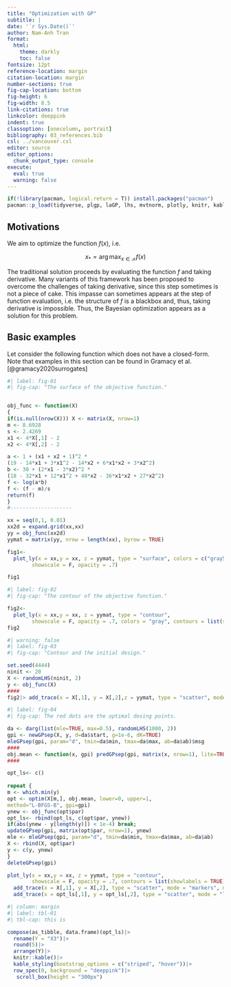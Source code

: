 ```yaml
---
title: "Optimization with GP"
subtitle: |
date: '`r Sys.Date()`'
author: Nam-Anh Tran
format:
  html: 
    theme: darkly
    toc: false
fontsize: 12pt
reference-location: margin
citation-location: margin
number-sections: true
fig-cap-location: bottom
fig-height: 6
fig-width: 8.5
link-citations: true
linkcolor: deeppink
indent: true
classoption: [onecolumn, portrait]
bibliography: 03_references.bib
csl: ../vancouver.csl
editor: source
editor_options: 
  chunk_output_type: console
execute: 
  eval: true
  warning: false
---
```


\renewcommand{\bf}[1]{\boldsymbol{#1}}

```r
if(!library(pacman, logical.return = T)) install.packages("pacman")
pacman::p_load(tidyverse, plgp, laGP, lhs, mvtnorm, plotly, knitr, kableExtra)
```

## Motivations

We aim to optimize the function $f(x)$, i.e.

$$
x_* = \arg\max_{x \in \mathcal X}f(x)
$$

The traditional solution proceeds by evaluating the function $f$ and taking derivative. Many variants of this framework has been proposed to overcome the challenges of taking derivative, since this step sometimes is not a piece of cake. This impasse can sometimes appears at the step of function evaluation, i.e. the structure of $f$ is a blackbox and, thus, taking derivative is impossible. Thus, the Bayesian optimization appears as a solution for this problem.  

## Basic examples

Let consider the following function which does not have a closed-form. Note that examples in this section can be found in Gramacy et al.[@gramacy2020surrogates] 

```r
#| label: fig-01
#| fig-cap: "The surface of the objective function."


obj_func <- function(X)
{
if(is.null(nrow(X))) X <- matrix(X, nrow=1)
m <- 8.6928
s <- 2.4269
x1 <- 4*X[,1] - 2
x2 <- 4*X[,2] - 2

a <- 1 + (x1 + x2 + 1)^2 *
(19 - 14*x1 + 3*x1^2 - 14*x2 + 6*x1*x2 + 3*x2^2)
b <- 30 + (2*x1 - 3*x2)^2 *
(18 - 32*x1 + 12*x1^2 + 48*x2 - 36*x1*x2 + 27*x2^2)
f <- log(a*b)
f <- (f - m)/s
return(f)
}
#--------------------

xx = seq(0,1, 0.01)
xx2d = expand.grid(xx,xx)
yy = obj_func(xx2d)
yymat = matrix(yy, nrow = length(xx), byrow = TRUE)

fig1<-
  plot_ly(x = xx,y = xx, z = yymat, type = "surface", colors = c("gray50"),
        showscale = F, opacity = .7)

fig1
```

```r
#| label: fig-02
#| fig-cap: "The contour of the objective function."

fig2<-
  plot_ly(x = xx,y = xx, z = yymat, type = "contour",
        showscale = F, opacity = .7, colors = "gray", contours = list(showlabels = TRUE))
fig2
```


```r
#| warning: false
#| label: fig-03
#| fig-cap: "Contour and the initial design."

set.seed(4444)
ninit <- 20
X <- randomLHS(ninit, 2)
y <- obj_func(X)
####
fig2|> add_trace(x = X[,1], y = X[,2],z = yymat, type = "scatter", mode = "markers", marker = list(color = "blue"), showlegend = F)
```

```r
#| label: fig-04
#| fig-cap: The red dots are the optimal desing points.

da <- darg(list(mle=TRUE, max=0.5), randomLHS(1000, 2))
gpi <- newGPsep(X, y, d=da$start, g=1e-6, dK=TRUE)
mleGPsep(gpi, param="d", tmin=da$min, tmax=da$max, ab=da$ab)$msg
####
obj.mean <- function(x, gpi) predGPsep(gpi, matrix(x, nrow=1), lite=TRUE)$mean
####

opt_ls<- c()
  
repeat {
m <- which.min(y)
opt <- optim(X[m,], obj.mean, lower=0, upper=1,
method="L-BFGS-B", gpi=gpi)
ynew <- obj_func(opt$par)
opt_ls<- rbind(opt_ls, c(opt$par, ynew))
if(abs(ynew - y[length(y)]) < 1e-4) break;
updateGPsep(gpi, matrix(opt$par, nrow=1), ynew)
mle <- mleGPsep(gpi, param="d", tmin=da$min, tmax=da$max, ab=da$ab)
X <- rbind(X, opt$par)
y <- c(y, ynew)
}
deleteGPsep(gpi)

plot_ly(x = xx,y = xx, z = yymat, type = "contour",
        showscale = F, opacity = .7, contours = list(showlabels = TRUE), colors = "gray")|> 
  add_trace(x = X[,1], y = X[,2], type = "scatter", mode = "markers", marker = list(color = "blue"), showlegend = F)|>
  add_trace(x = opt_ls[,1], y = opt_ls[,2], type = "scatter", mode = "lines", marker = list(color = "red"), showlegend = F)
```


```r
#| column: margin
#| label: tbl-01
#| tbl-cap: this is

compose(as_tibble, data.frame)(opt_ls)|>
  rename(Y = "X3")|>
  round(5)|>
  arrange(Y)|>
  knitr::kable()|>
  kable_styling(bootstrap_options = c("striped", "hover"))|>
  row_spec(0, background = "deeppink")|>
   scroll_box(height = "300px")
  
```






